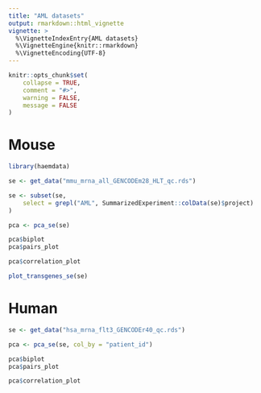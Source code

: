 ```yaml
---
title: "AML datasets"
output: rmarkdown::html_vignette
vignette: >
  %\VignetteIndexEntry{AML datasets}
  %\VignetteEngine{knitr::rmarkdown}
  %\VignetteEncoding{UTF-8}
---
```


```r
knitr::opts_chunk$set(
    collapse = TRUE,
    comment = "#>",
    warning = FALSE,
    message = FALSE
)
```


# Mouse
```r
library(haemdata)

se <- get_data("mmu_mrna_all_GENCODEm28_HLT_qc.rds")

se <- subset(se,
    select = grepl("AML", SummarizedExperiment::colData(se)$project)
)

pca <- pca_se(se)
```

```r
pca$biplot
pca$pairs_plot
```
```r
pca$correlation_plot
```

```r
plot_transgenes_se(se)
```

# Human

```r
se <- get_data("hsa_mrna_flt3_GENCODEr40_qc.rds")

pca <- pca_se(se, col_by = "patient_id")
```

```r
pca$biplot
pca$pairs_plot
```
```r
pca$correlation_plot
```
